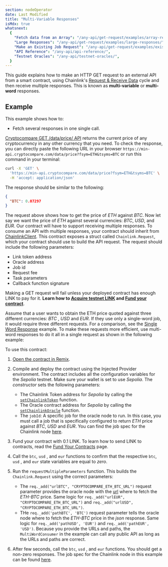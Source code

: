 ```yaml
---
section: nodeOperator
date: Last Modified
title: "Multi-Variable Responses"
isMdx: true
whatsnext:
  {
    "Fetch data from an Array": "/any-api/get-request/examples/array-response/",
    "Large Responses": "/any-api/get-request/examples/large-responses/",
    "Make an Existing Job Request": "/any-api/get-request/examples/existing-job-request/",
    "API Reference": "/any-api/api-reference/",
    "Testnet Oracles": "/any-api/testnet-oracles/",
  }
---
```



<AnyApiCallout callout="usefunctions" />

This guide explains how to make an HTTP GET request to an external API from a smart contract, using Chainlink's [Request & Receive Data](/any-api/introduction) cycle and then receive multiple responses.
This is known as **multi-variable** or **multi-word** responses.

<AnyApiCallout callout="prerequisites" />

## Example

This example shows how to:

- Fetch several responses in one single call.

[Cryptocompare GET /data/price/ API](https://min-api.cryptocompare.com/documentation?key=Price&cat=SingleSymbolPriceEndpoint) returns the current price of any cryptocurrency in any other currency that you need. To check the response, you can directly paste the following URL in your browser `https://min-api.cryptocompare.com/data/price?fsym=ETH&tsyms=BTC` or run this command in your terminal:

```bash
curl -X 'GET' \
  'https://min-api.cryptocompare.com/data/price?fsym=ETH&tsyms=BTC' \
  -H 'accept: application/json'
```

The response should be similar to the following:

```json
{
  "BTC": 0.07297
}
```

The request above shows how to get the price of _ETH_ against _BTC_. Now let say we want the price of _ETH_ against several currencies: _BTC_, _USD_, and _EUR_. Our contract will have to support receiving multiple responses.
To consume an API with multiple responses, your contract should inherit from [ChainlinkClient](https://github.com/smartcontractkit/chainlink/blob/develop/contracts/src/v0.8/operatorforwarder/ChainlinkClient.sol). This contract exposes a struct called `Chainlink.Request`, which your contract should use to build the API request. The request should include the following parameters:

- Link token address
- Oracle address
- Job id
- Request fee
- Task parameters
- Callback function signature

<Aside type="caution" title="Note on Funding Contracts">

Making a GET request will fail unless your deployed contract has enough LINK to pay for it. **Learn how to [Acquire testnet LINK](/resources/acquire-link) and [Fund your contract](/resources/fund-your-contract)**.

</Aside>

Assume that a user wants to obtain the ETH price quoted against three different currencies: _BTC_ , _USD_ and _EUR_. If they use only a single-word job, it would require three different requests. For a comparison, see the [Single Word Response](/any-api/get-request/examples/single-word-response) example. To make these requests more efficient, use multi-word responses to do it all in a single request as shown in the following example:

<CodeSample src="samples/APIRequests/MultiWordConsumer.sol" />

To use this contract:

1. [Open the contract in Remix](https://remix.ethereum.org/#url=https://docs.chain.link/samples/APIRequests/MultiWordConsumer.sol).

1. Compile and deploy the contract using the Injected Provider environment. The contract includes all the configuration variables for the _Sepolia_ testnet. Make sure your wallet is set to use _Sepolia_. The _constructor_ sets the following parameters:

   - The Chainlink Token address for _Sepolia_ by calling the [`setChainlinkToken`](/any-api/api-reference/#setchainlinktoken) function.
   - The Oracle contract address for _Sepolia_ by calling the [`setChainlinkOracle`](/any-api/api-reference/#setchainlinkoracle) function.
   - The `jobId`: A specific job for the oracle node to run. In this case, you must call a job that is specifically configured to return _ETH_ price against _BTC_, _USD_ and _EUR_. You can find the job spec for the Chainlink node [here](/chainlink-nodes/job-specs/multi-word-job).

1. Fund your contract with 0.1 LINK. To learn how to send LINK to contracts, read the [Fund Your Contracts](/resources/fund-your-contract) page.

1. Call the `btc`, `usd` , and `eur` functions to confirm that the respective `btc`, `usd` , and `eur` state variables are equal to _zero_.

1. Run the `requestMultipleParameters` function. This builds the `Chainlink.Request` using the correct parameters:

   - The `req._add("urlBTC", "CRYPTOCOMPARE_ETH_BTC_URL")` request parameter provides the oracle node with the [url](https://min-api.cryptocompare.com/data/price?fsym=ETH&tsyms=BTC) where to fetch the _ETH-BTC_ price. Same logic for `req._add("urlEUR", "CRYPTOCOMPARE_ETH_BTC_URL")` and `req._add("urlUSD", "CRYPTOCOMPARE_ETH_BTC_URL")`.
   - THe `req._add('pathBTC', 'BTC')` request parameter tells the oracle node where to fetch the _ETH-BTC_ price in the _json_ response. Same logic for `req._add('pathUSD', 'EUR')` and `req._add('pathEUR', 'USD')`.
     Because you provide the URLs and paths, the `MultiWordConsumer` in the example can call any public API as long as the URLs and paths are correct.

1. After few seconds, call the `btc`, `usd` , and `eur` functions. You should get a non-zero responses.
   The job spec for the Chainlink node in this example can be found [here](/chainlink-nodes/job-specs/multi-word-job).

<AnyApiCallout callout="common" />
